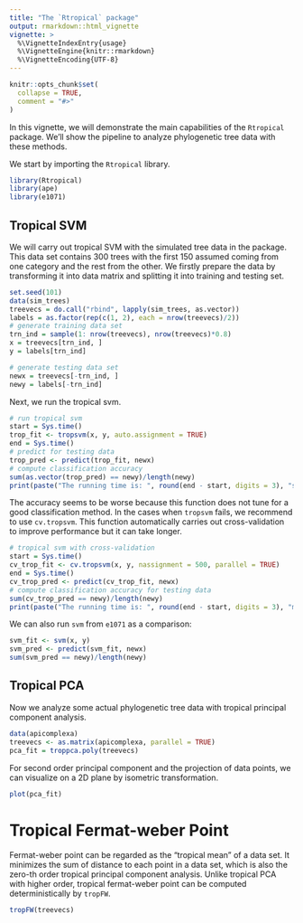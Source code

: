 ```yaml
---
title: "The `Rtropical` package"
output: rmarkdown::html_vignette
vignette: >
  %\VignetteIndexEntry{usage}
  %\VignetteEngine{knitr::rmarkdown}
  %\VignetteEncoding{UTF-8}
---
```


```r
knitr::opts_chunk$set(
  collapse = TRUE,
  comment = "#>"
)
``` 

In this vignette, we will demonstrate the main capabilities of the `Rtropical` package. We'll show the pipeline to analyze phylogenetic tree data with these methods. 

We start by importing the `Rtropical` library.

```r
library(Rtropical)
library(ape)
library(e1071)
```


## Tropical SVM   

We will carry out tropical SVM with the simulated tree data in the package. This data set contains 300 trees with the first 150 assumed coming from one category and the rest from the other. We firstly prepare the data by transforming it into data matrix and splitting it into training and testing set.
```r
set.seed(101)
data(sim_trees)
treevecs = do.call("rbind", lapply(sim_trees, as.vector))
labels = as.factor(rep(c(1, 2), each = nrow(treevecs)/2))
# generate training data set
trn_ind = sample(1: nrow(treevecs), nrow(treevecs)*0.8)
x = treevecs[trn_ind, ]
y = labels[trn_ind]

# generate testing data set
newx = treevecs[-trn_ind, ]
newy = labels[-trn_ind]
``` 

Next, we run the tropical svm.
```r
# run tropical svm
start = Sys.time()
trop_fit <- tropsvm(x, y, auto.assignment = TRUE)
end = Sys.time()
# predict for testing data
trop_pred <- predict(trop_fit, newx)
# compute classification accuracy
sum(as.vector(trop_pred) == newy)/length(newy)
print(paste("The running time is: ", round(end - start, digits = 3), "s", sep = ""))
``` 
The accuracy seems to be worse because this function does not tune for a good classification method. In the cases when `tropsvm` fails, we recommend to use `cv.tropsvm`. This function automatically carries out cross-validation to improve performance but it can take longer.
```r
# tropical svm with cross-validation
start = Sys.time()
cv_trop_fit <- cv.tropsvm(x, y, nassignment = 500, parallel = TRUE)
end = Sys.time()
cv_trop_pred <- predict(cv_trop_fit, newx)
# compute classification accuracy for testing data
sum(cv_trop_pred == newy)/length(newy)
print(paste("The running time is: ", round(end - start, digits = 3), "min", sep = ""))
``` 
We can also run `svm` from `e1071` as a comparison:
```r
svm_fit <- svm(x, y)
svm_pred <- predict(svm_fit, newx)
sum(svm_pred == newy)/length(newy)
```


## Tropical PCA

Now we analyze some actual phylogenetic tree data with tropical principal component analysis.
```r
data(apicomplexa)
treevecs <- as.matrix(apicomplexa, parallel = TRUE)
pca_fit = troppca.poly(treevecs)
``` 

For second order principal component and the projection of data points, we can visualize on a 2D plane by isometric transformation.
```r
plot(pca_fit)
``` 

# Tropical Fermat-weber Point  

Fermat-weber point can be regarded as the "tropical mean" of a data set. It minimizes the sum of distance to each point in a data set, which is also the zero-th order tropical principal component analysis. Unlike tropical PCA with higher order, tropical fermat-weber point can be computed deterministically by `tropFW`. 
```r
tropFW(treevecs)
```
